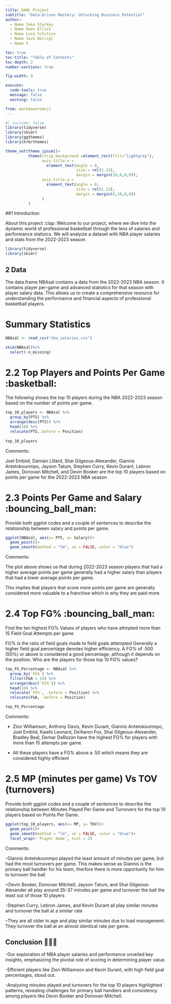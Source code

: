 ```yaml
---
title: DANL Project
subtitle: "Data-Driven Mastery: Unlocking Business Potential"
author: 
  - Name Jake Starkey
  - Name Owen Ellick
  - Name Luca Schitino
  - Name Jack Helrigl
  - Name 5

toc: true
toc-title: "Table of Contents"
toc-depth: 2
number-sections: true

fig-width: 9

execute:
  code-tools: true
  message: false
  warning: false

from: markdown+emoji
---
```


```r
#| include: false
library(tidyverse)
library(skimr)
library(ggthemes)
library(hrbrthemes)

theme_set(theme_ipsum()+
          theme(strip.background =element_rect(fill="lightgray"),
                axis.title.x = 
                  element_text(angle = 0,
                               size = rel(1.33),
                               margin = margin(10,0,0,0)),
                axis.title.y = 
                  element_text(angle = 0,
                               size = rel(1.33),
                               margin = margin(0,10,0,0))
                )
          )
```

##1 Introduction

About this project :clap: Welcome to our project, where we dive into the dynamic world of professional basketball through the lens of salaries and performance statisics. We will analyize a dataset with NBA player salaries and stats from the 2022-2023 season.

```r
library(tidyverse)
library(skimr)
```

## 2 Data

The data.frame NBAsal contains a data from the 2022-2023 NBA season. It contains player per-game and advanced statistics for that season with player salary data. This allows us to create a comprehensive resource for understanding the performance and financial aspects of professional basketball players.

# Summary Statistics

```r
NBAsal <- read_csv("nba_salaries.csv")
```

```r
skim(NBAsal)%>%
  select(-n_missing)
```

# 2.2 Top Players and Points Per Game :basketball:

The following shows the top 10 players during the NBA 2022-2023 season based on the number of points per game.

```r
top_10_players <- NBAsal %>% 
  group_by(PTS) %>% 
  arrange(desc(PTS)) %>% 
  head(10) %>% 
  relocate(PTS,.before = Position)
  
top_10_players
```

Comments:

Joel Embiid, Damian Lillard, Shai Gilgeous-Alexander, Giannis Antetokounmpo, Jayson Tatum, Stephen Curry, Kevin Durant, Lebron James, Donovan Mitchell, and Devin Booker are the top 10 players based on points per game for the 2022-2023 NBA season

# 2.3 Points Per Game and Salary :bouncing_ball_man:

Provide both ggplot codes and a couple of sentences to describe the relationship between salary and points per game.

```r
ggplot(NBAsal, aes(x= PTS, y= Salary))+
  geom_point()+
  geom_smooth(method = "lm", se = FALSE, color = "blue")
```

Comments:

The plot above shows us that during 2022-2023 season players that had a higher average points per game generally had a higher salary than players that had a lower average points per game.

This implies that players that score more points per game are generally considered more valuable to a franchise which is why they are paid more.

# 2.4 Top FG% :bouncing_ball_man:

Find the ten highest FG% Values of players who have attmpted more than 15 Field Goal Attempts per game

FG% is the ratio of field goals made to field goals attempted Generally a higher field goal percentage denotes higher efficiency. A FG% of .500 (50%) or above is considered a good percentage, although it depends on the position. Who are the players for those top 10 FG% values?

```r
top_FG_Percentage <- NBAsal %>% 
  group_by(`FG%`) %>%
  filter(FGA > 15) %>% 
  arrange(desc(`FG%`)) %>% 
  head(10) %>% 
  relocate(`FG%`, .before = Position) %>% 
  relocate(FGA, .before = Position)

top_FG_Percentage
```

Comments:

-   Zion Williamson, Anthony Davis, Kevin Durant, Giannis Antetokounmpo, Joel Embiid, Kawhi Leonard, De'Aaron Fox, Shai Gilgeous-Alexander, Bradley Beal, Demar DeRozan have the highest FG% for players with more than 15 attempts per game.

-   All these players have a FG% above a .50 which means they are considered highly efficient

# 2.5 MP (minutes per game) Vs TOV (turnovers)

Provide both ggplot codes and a couple of sentences to describe the relationship between Minutes Played Per Game and Turnovers for the top 10 players based on Points Per Game.

```r
ggplot(top_10_players, aes(x= MP, y= TOV))+
  geom_point()+
  geom_smooth(method = "lm", se = FALSE, color = "blue")+
  facet_wrap(~`Player Name`, ncol = 2)

```

Comments:

-Giannis Antetokounmpo played the least amount of minutes per game, but had the most turnovers per game. This makes sense as Giannis is the primary ball handler for his team, therfore there is more opportunity for him to turnover the ball

=Devin Booker, Donovan Mitchell, Jayson Tatum, and Shai Gilgeous-Alexander all play around 35-37 minutes per game and turnover the ball the least out of those 10 players

-Stephen Curry, Lebron James, and Kevin Durant all play similar minutes and turnover the ball at a similar rate

--They are all older in age and play similar minutes due to load management. They turnover the ball at an almost identical rate per game.

## Conclusion 🏅🏀👟

-Our exploration of NBA player salaries and performance unveiled key insights, emphasizing the pivotal role of scoring in determining player value.

-Efficient players like Zion Williamson and Kevin Durant, with high field goal percentages, stood out.

-Analyzing minutes played and turnovers for the top 10 players highlighted patterns, revealing challenges for primary ball handlers and consistency among players like Devin Booker and Donovan Mitchell.
